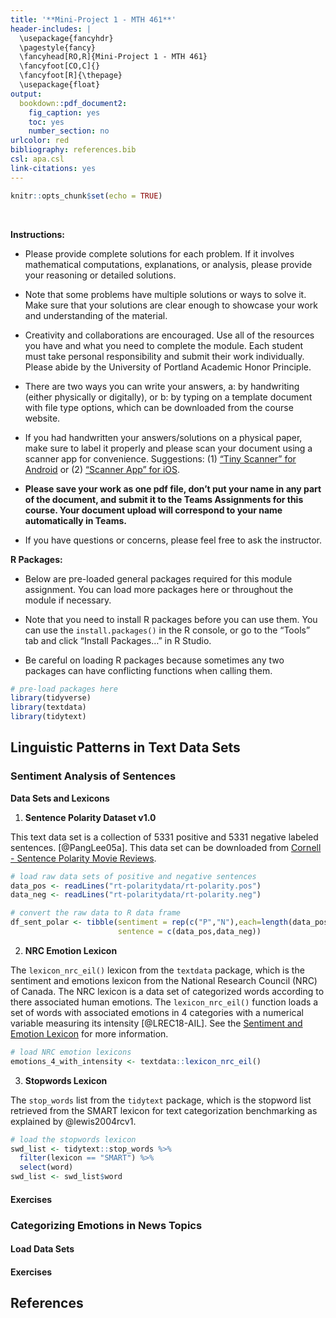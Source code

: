 ```yaml
---
title: '**Mini-Project 1 - MTH 461**'
header-includes: |
  \usepackage{fancyhdr}
  \pagestyle{fancy}
  \fancyhead[RO,R]{Mini-Project 1 - MTH 461}
  \fancyfoot[CO,C]{}
  \fancyfoot[R]{\thepage}
  \usepackage{float}
output:
  bookdown::pdf_document2:
    fig_caption: yes
    toc: yes
    number_section: no
urlcolor: red
bibliography: references.bib
csl: apa.csl
link-citations: yes
---
```


```r
knitr::opts_chunk$set(echo = TRUE)
```

\

**Instructions:**
 
 * Please provide complete solutions for each problem. If it involves mathematical computations, explanations, or analysis, please provide your reasoning or detailed solutions.
 
 * Note that some problems have multiple solutions or ways to solve it. Make sure that your solutions are clear enough to showcase your work and understanding of the material.
 
 * Creativity and collaborations are encouraged. Use all of the resources you have and what you need to complete the module. Each student must take personal responsibility and submit their work individually. Please abide by the University of Portland Academic Honor Principle.
 
 * There are two ways you can write your answers, a: by handwriting (either physically or digitally), or b: by typing on a template document with file type options, which can be downloaded from the course website.
 
 * If you had handwritten your answers/solutions on a physical paper, make sure to label it properly and please scan your document using a scanner app for convenience. Suggestions: (1) ["Tiny Scanner" for Android](https://play.google.com/store/apps/details?id=com.appxy.tinyscanner&hl=en_US&gl=US){target="_blank"} or (2) ["Scanner App" for iOS](https://apps.apple.com/us/app/scanner-app-scan-pdf-document/id595563753){target="_blank"}.
 
 * **Please save your work as one pdf file, don't put your name in any part of the document, and submit it to the Teams Assignments for this course. Your document upload will correspond to your name automatically in Teams.**
 
 * If you have questions or concerns, please feel free to ask the instructor.

\newpage

**R Packages:**

* Below are pre-loaded general packages required for this module assignment. You can load more packages here or throughout the module if necessary. 

* Note that you need to install R packages before you can use them. You can use the `install.packages()` in the R console, or go to the "Tools" tab and click "Install Packages..." in R Studio. 

* Be careful on loading R packages because sometimes any two packages can have conflicting functions when calling them.

```r
# pre-load packages here
library(tidyverse)
library(textdata)
library(tidytext)
```

\newpage

## Linguistic Patterns in Text Data Sets

### Sentiment Analysis of Sentences

**Data Sets and Lexicons**

1. **Sentence Polarity Dataset v1.0** 

This text data set is a collection of 5331 positive and 5331 negative labeled sentences. [@PangLee05a]. This data set can be downloaded from [Cornell - Sentence Polarity Movie Reviews](https://www.cs.cornell.edu/people/pabo/movie-review-data/){target="_blank"}.


```r
# load raw data sets of positive and negative sentences
data_pos <- readLines("rt-polaritydata/rt-polarity.pos")
data_neg <- readLines("rt-polaritydata/rt-polarity.neg")

# convert the raw data to R data frame
df_sent_polar <- tibble(sentiment = rep(c("P","N"),each=length(data_pos)),
                        sentence = c(data_pos,data_neg))
```

2. **NRC Emotion Lexicon**

The `lexicon_nrc_eil()` lexicon from the `textdata` package, which is the sentiment and emotions lexicon from the National Research Council (NRC) of Canada. The NRC lexicon is a data set of categorized words according to there associated human emotions. The `lexicon_nrc_eil()` function loads a set of words with associated emotions in 4 categories with a numerical variable measuring its intensity [@LREC18-AIL]. See the [Sentiment and Emotion Lexicon](http://saifmohammad.com/WebPages/lexicons.html){target="_blank"} for more information.


```r
# load NRC emotion lexicons
emotions_4_with_intensity <- textdata::lexicon_nrc_eil()
```

3. **Stopwords Lexicon**

The `stop_words` list from the `tidytext` package, which is the stopword list retrieved from the SMART lexicon for text categorization benchmarking as explained by @lewis2004rcv1.


```r
# load the stopwords lexicon
swd_list <- tidytext::stop_words %>% 
  filter(lexicon == "SMART") %>%
  select(word)
swd_list <- swd_list$word
```

#### Exercises





\newpage

### Categorizing Emotions in News Topics

#### Load Data Sets



#### Exercises



## References {#ref}

<div id="refs"></div>
